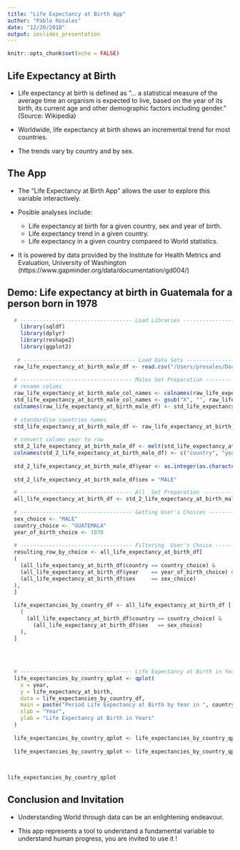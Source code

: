 ```yaml
---
title: "Life Expectancy at Birth App"
author: "Pablo Rosales"
date: "12/20/2018"
output: ioslides_presentation
---
```


```r
knitr::opts_chunk$set(echo = FALSE)
```

## Life Expectancy at Birth

- Life expectancy at birth is defined as "... a statistical measure of the average time an organism is expected to live, based on the year of its birth, its current age and other demographic factors including gender."  (Source:  Wikipedia)

- Worldwide, life expectancy at birth shows an incremental trend for most countries.

- The trends vary by country and by sex.

## The App

- The "Life Expectancy at Birth App" allows the user to explore this variable interactively.

- Posible analyses include: 
  - Life expectancy at birth for a given country, sex and year of birth.
  - Life expectancy trend in a given country.
  - Life expectancy in a given country compared to World statistics. 

- It is powered by data provided by the Institute for Health Metrics and Evaluation, University of Washington (https://www.gapminder.org/data/documentation/gd004/)

## Demo:  Life expectancy at birth in Guatemala for a person born in 1978

```r
  # ----------------------------------- Load Libraries ----------------------------------- #
    library(sqldf)
    library(dplyr)
    library(reshape2)
    library(ggplot2)
    
   # ----------------------------------- Load Data Sets ----------------------------------- #
  raw_life_expectancy_at_birth_male_df <- read.csv("/Users/prosales/Documents/Personales/09 - Developing Data Products/final_project/data/Life_expectancy_at_birth_MALE.csv")
  
  # ----------------------------------- Males Set Preparation ----------------------------------- #
  # rename colums
  raw_life_expectancy_at_birth_male_col_names <- colnames(raw_life_expectancy_at_birth_male_df) 
  std_life_expectancy_at_birth_male_col_names <- gsub("X", "", raw_life_expectancy_at_birth_male_col_names)
  colnames(raw_life_expectancy_at_birth_male_df) <- std_life_expectancy_at_birth_male_col_names
  
  # standardise countries names
  std_life_expectancy_at_birth_male_df <- raw_life_expectancy_at_birth_male_df %>% mutate (country = toupper(country))
  
  # convert column year to row
  std_2_life_expectancy_at_birth_male_df <- melt(std_life_expectancy_at_birth_male_df, id = (c(("country"))) )
  colnames(std_2_life_expectancy_at_birth_male_df) <- c("country", "year", "life_expectancy_at_birth")
  
  std_2_life_expectancy_at_birth_male_df$year <- as.integer(as.character(std_2_life_expectancy_at_birth_male_df$year))
  
  std_2_life_expectancy_at_birth_male_df$sex = "MALE"

  # ----------------------------------- All  Set Preparation ----------------------------------- #
  all_life_expectancy_at_birth_df <- std_2_life_expectancy_at_birth_male_df
  
  # ----------------------------------- Getting User's Choices ----------------------------------- #
  sex_choice <- "MALE"
  country_choice <- "GUATEMALA"
  year_of_birth_choice <- 1978
  
  # ----------------------------------- Filtering  User's Choice ----------------------------------- #f
  resulting_row_by_choice <- all_life_expectancy_at_birth_df[
  (
    (all_life_expectancy_at_birth_df$country == country_choice) &
    (all_life_expectancy_at_birth_df$year    == year_of_birth_choice) & 
    (all_life_expectancy_at_birth_df$sex     == sex_choice)
  ), 
  ]
  
  life_expectancies_by_country_df <- all_life_expectancy_at_birth_df [
    (
      (all_life_expectancy_at_birth_df$country == country_choice) &
        (all_life_expectancy_at_birth_df$sex   == sex_choice)
    ), 
  ]
  
  
  
  
  # ----------------------------------- Life Expectancy at Birth in Years for Country ----------------------------------- #
  life_expectancies_by_country_qplot <- qplot(
    x = year, 
    y = life_expectancy_at_birth,
    data = life_expectancies_by_country_df,
    main = paste("Period Life Expectancy at Birth by Year in ", country_choice),
    xlab = "Year",
    ylab = "Life Expectancy at Birth in Years"
  )
  
  life_expectancies_by_country_qplot <- life_expectancies_by_country_qplot + theme(axis.text.x = element_text(angle = 90, hjust = 1))
  
  life_expectancies_by_country_qplot <- life_expectancies_by_country_qplot + geom_vline(xintercept = 1978, linetype="dashed", color = "red")
  
  
```

``` r
life_expectancies_by_country_qplot
```

## Conclusion and Invitation

- Understanding World through data can be an enlightening endeavour. 

- This app represents a tool to understand a fundamental variable to understand human progress, you are invited to use it !


